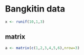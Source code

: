 
# Bangkitin data
```r
x <- runif(10,1,3)
```

## matrix
```r
a <- matrix(c(1,2,3,4,5,6),nrow=3)
```

